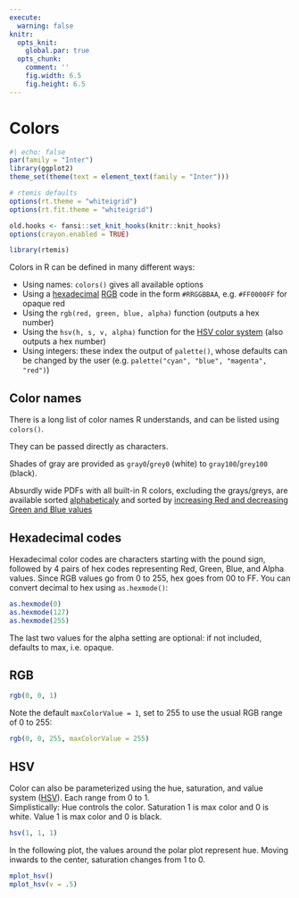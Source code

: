 ```yaml
---
execute: 
  warning: false
knitr:
  opts_knit:
    global.par: true
  opts_chunk: 
    comment: ''
    fig.width: 6.5
    fig.height: 6.5
---
```

# Colors {#sec-colors}
```r
#| echo: false
par(family = "Inter")
library(ggplot2)
theme_set(theme(text = element_text(family = "Inter")))

# rtemis defaults
options(rt.theme = "whiteigrid")
options(rt.fit.theme = "whiteigrid")
```

```r
old.hooks <- fansi::set_knit_hooks(knitr::knit_hooks)
options(crayon.enabled = TRUE)
```

```r
library(rtemis)
```

Colors in R can be defined in many different ways:  

* Using names: `colors()` gives all available options
* Using a [hexadecimal](https://en.wikipedia.org/wiki/Hexadecimal) [RGB](https://en.wikipedia.org/wiki/RGB_color_model) code in the form `#RRGGBBAA`, e.g. `#FF0000FF` for opaque red
* Using the `rgb(red, green, blue, alpha)` function (outputs a hex number)
* Using the `hsv(h, s, v, alpha)` function for the [HSV color system](https://en.wikipedia.org/wiki/HSL_and_HSV) (also outputs a hex number)
* Using integers: these index the output of `palette()`, whose defaults can be changed by the user (e.g. `palette("cyan", "blue", "magenta", "red")`)

## Color names

There is a long list of color names R understands, and can be listed using 
`colors()`.

They can be passed directly as characters.

Shades of gray are provided as `gray0`/`grey0` (white) to `gray100`/`grey100` 
(black).

Absurdly wide PDFs with all built-in R colors, excluding the grays/greys, are 
available sorted [alphabeticaly](https://www.lambdamd.org/assets/RColors.pdf) 
and sorted by 
[increasing Red and decreasing Green and Blue values](https://www.lambdamd.org/assets/RColors_incRed_decBlueGreen.pdf)

## Hexadecimal codes

Hexadecimal color codes are characters starting with the pound sign, followed 
by 4 pairs of hex codes representing Red, Green, Blue, and Alpha values. Since 
RGB values go from 0 to 255, hex goes from 00 to FF. You can convert decimal to 
hex using `as.hexmode()`:

```r
as.hexmode(0)
as.hexmode(127)
as.hexmode(255)
```

The last two values for the alpha setting are optional: if not included, 
defaults to max, i.e. opaque.

## RGB

```r
rgb(0, 0, 1)
```

Note the default `maxColorValue = 1`, set to 255 to use the usual RGB range of 
0 to 255:

```r
rgb(0, 0, 255, maxColorValue = 255)
```

## HSV

Color can also be parameterized using the hue, saturation, and value system 
([HSV](https://en.wikipedia.org/wiki/HSL_and_HSV)). Each range from 0 to 1.  
Simplistically: Hue controls the color. Saturation 1 is max color and 0 is 
white. Value 1 is max color and 0 is black.

```r
hsv(1, 1, 1)
```

In the following plot, the values around the polar plot represent hue. Moving 
inwards to the center, saturation changes from 1 to 0.

```r
mplot_hsv()
mplot_hsv(v = .5)
```
